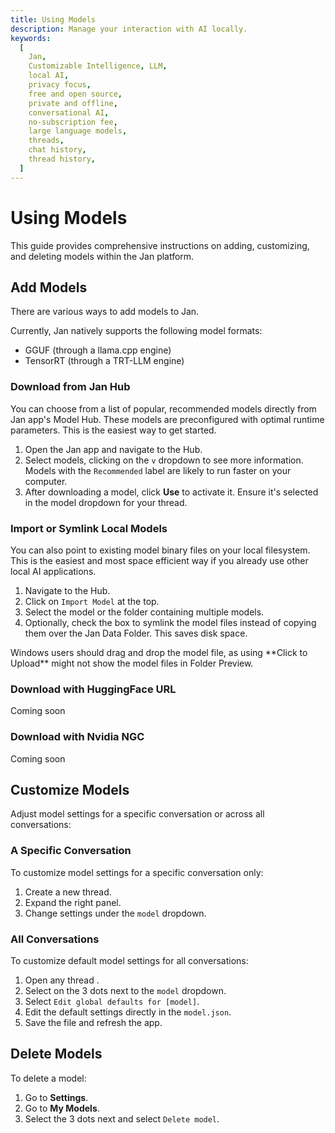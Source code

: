 ```yaml
---
title: Using Models
description: Manage your interaction with AI locally.
keywords:
  [
    Jan,
    Customizable Intelligence, LLM,
    local AI,
    privacy focus,
    free and open source,
    private and offline,
    conversational AI,
    no-subscription fee,
    large language models,
    threads,
    chat history,
    thread history,
  ]
---
```


# Using Models
This guide provides comprehensive instructions on adding, customizing, and deleting models within the Jan platform. 

## Add Models

There are various ways to add models to Jan.

Currently, Jan natively supports the following model formats: 
- GGUF (through a llama.cpp engine)
- TensorRT (through a TRT-LLM engine)

### Download from Jan Hub

You can choose from a list of popular, recommended models directly from Jan app's Model Hub. 
These models are preconfigured with optimal runtime parameters. This is the easiest way to get started. 

1. Open the Jan app and navigate to the Hub.
2. Select models, clicking on the `v` dropdown to see more information. Models with the `Recommended` label are likely to run faster on your computer.
3. After downloading a model, click **Use** to activate it. Ensure it's selected in the model dropdown for your thread.

### Import or Symlink Local Models

You can also point to existing model binary files on your local filesystem. 
This is the easiest and most space efficient way if you already use other local AI applications.

1. Navigate to the Hub.
2. Click on `Import Model` at the top.
3. Select the model or the folder containing multiple models.
4. Optionally, check the box to symlink the model files instead of copying them over the Jan Data Folder. This saves disk space.

<Callout type="warning">
Windows users should drag and drop the model file, as using **Click to Upload** might not show the model files in Folder Preview.
</Callout>

### Download with HuggingFace URL

<Callout type="info">
Coming soon
</Callout>

### Download with Nvidia NGC

<Callout type="info">
Coming soon
</Callout>

## Customize Models

Adjust model settings for a specific conversation or across all conversations:


### A Specific Conversation
To customize model settings for a specific conversation only: 
1. Create a new thread.
2. Expand the right panel.
3. Change settings under the `model` dropdown.

### All Conversations
To customize default model settings for all conversations:
1. Open any thread .
2. Select on the 3 dots next to the `model` dropdown.
3. Select `Edit global defaults for [model]`.
4. Edit the default settings directly in the `model.json`.
5. Save the file and refresh the app.

## Delete Models
To delete a model:
1. Go to **Settings**.
2. Go to **My Models**.
3. Select the 3 dots next and select `Delete model`.